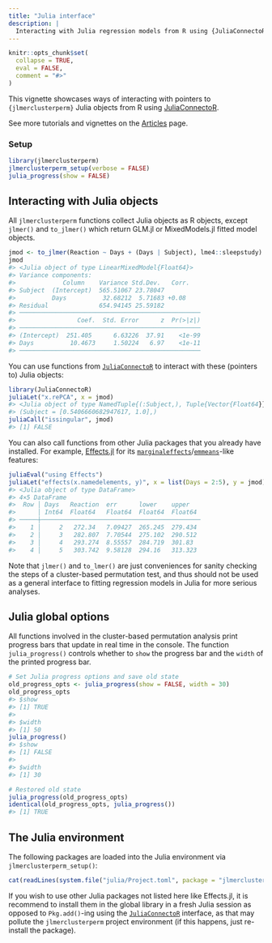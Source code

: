 ```yaml
---
title: "Julia interface"
description: |
  Interacting with Julia regression models from R using {JuliaConnectoR}
---
```


```r
knitr::opts_chunk$set(
  collapse = TRUE,
  eval = FALSE,
  comment = "#>"
)
```

This vignette showcases ways of interacting with pointers to `{jlmerclusterperm}` Julia objects from R using [JuliaConnectoR](https://github.com/stefan-m-lenz/JuliaConnectoR).

See more tutorials and vignettes on the [Articles](https://yjunechoe.github.io/jlmerclusterperm/articles) page.

### Setup

```r
library(jlmerclusterperm)
jlmerclusterperm_setup(verbose = FALSE)
julia_progress(show = FALSE)
```

## Interacting with Julia objects

All `jlmerclusterperm` functions collect Julia objects as R objects, except `jlmer()` and `to_jlmer()` which return GLM.jl or MixedModels.jl fitted model objects.

```r
jmod <- to_jlmer(Reaction ~ Days + (Days | Subject), lme4::sleepstudy)
jmod
#> <Julia object of type LinearMixedModel{Float64}>
#> Variance components:
#>             Column    Variance Std.Dev.   Corr.
#> Subject  (Intercept)  565.51067 23.78047
#>          Days          32.68212  5.71683 +0.08
#> Residual              654.94145 25.59182
#> ──────────────────────────────────────────────────
#>                 Coef.  Std. Error      z  Pr(>|z|)
#> ──────────────────────────────────────────────────
#> (Intercept)  251.405      6.63226  37.91    <1e-99
#> Days          10.4673     1.50224   6.97    <1e-11
#> ──────────────────────────────────────────────────
```

You can use functions from [`JuliaConnectoR`](https://github.com/stefan-m-lenz/JuliaConnectoR) to interact with these (pointers to) Julia objects:

```r
library(JuliaConnectoR)
juliaLet("x.rePCA", x = jmod)
#> <Julia object of type NamedTuple{(:Subject,), Tuple{Vector{Float64}}}>
#> (Subject = [0.5406660682947617, 1.0],)
juliaCall("issingular", jmod)
#> [1] FALSE
```

You can also call functions from other Julia packages that you already have installed. For example, [Effects.jl](https://github.com/beacon-biosignals/Effects.jl) for its [`marginaleffects`](https://github.com/vincentarelbundock/marginaleffects)/[`emmeans`](https://github.com/rvlenth/emmeans)-like features:

```r
juliaEval("using Effects")
juliaLet("effects(x.namedelements, y)", x = list(Days = 2:5), y = jmod)
#> <Julia object of type DataFrame>
#> 4×5 DataFrame
#>  Row │ Days   Reaction  err      lower    upper
#>      │ Int64  Float64   Float64  Float64  Float64
#> ─────┼────────────────────────────────────────────
#>    1 │     2   272.34   7.09427  265.245  279.434
#>    2 │     3   282.807  7.70544  275.102  290.512
#>    3 │     4   293.274  8.55557  284.719  301.83
#>    4 │     5   303.742  9.58128  294.16   313.323
```

Note that `jlmer()` and `to_lmer()` are just conveniences for sanity checking the steps of a cluster-based permutation test, and thus should not be used as a general interface to fitting regression models in Julia for more serious analyses.

## Julia global options

All functions involved in the cluster-based permutation analysis print progress bars that update in real time in the console. The function `julia_progress()` controls whether to `show` the progress bar and the `width` of the printed progress bar.

```r
# Set Julia progress options and save old state
old_progress_opts <- julia_progress(show = FALSE, width = 30)
old_progress_opts
#> $show
#> [1] TRUE
#>
#> $width
#> [1] 50
julia_progress()
#> $show
#> [1] FALSE
#>
#> $width
#> [1] 30

# Restored old state
julia_progress(old_progress_opts)
identical(old_progress_opts, julia_progress())
#> [1] TRUE
```

## The Julia environment

The following packages are loaded into the Julia environment via `jlmerclusterperm_setup()`:

```r
cat(readLines(system.file("julia/Project.toml", package = "jlmerclusterperm")), sep = "\n")
```

If you wish to use other Julia packages not listed here like Effects.jl, it is recommend to install them in the global library in a fresh Julia session as opposed to `Pkg.add()`-ing using the [`JuliaConnectoR`](https://github.com/stefan-m-lenz/JuliaConnectoR) interface, as that may pollute the `jlmerclusterperm` project environment (if this happens, just re-install the package).
